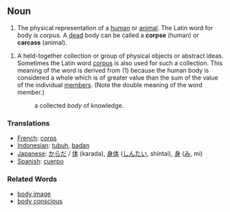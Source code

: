 ==Noun==

#The physical representation of a [[human]] or [[animal]].  The Latin word for body is ''corpus''.  A [[dead]] body can be called a '''corpse''' (human) or '''carcass''' (animal).

#A held-together collection or group of physical objects or abstract ideas.  Sometimes the Latin word [[corpus]] is also used for such a collection.  This meaning of the word is derived from (1) because the human body is considered a whole which is of greater value than the sum of the value of the individual [[member]]s.  (Note the double meaning of the word member.)
#:a collected ''body'' of knowledge.

=== Translations ===

*[[French]]: [[corps]]
*[[Indonesian]]: [[tubuh]], [[badan]]
*[[Japanese]]: [[からだ]] / [[体]] (karada), [[身体]] ([[しんたい]], shintai), [[身]] ([[み]], mi)
*[[Spanish]]: [[cuerpo]]

=== Related Words ===
*[[body image]]
*[[body conscious]]